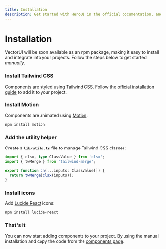 ```yaml
---
title: Installation
description: Get started with HeroUI in the official documentation, and learn more about all our features!
---
```


# Installation

VectorUI will be soon available as an npm package, making it easy to install and integrate into your projects. Follow the steps below to get started *manually*.

<Steps>

### Install Tailwind CSS

Components are styled using Tailwind CSS. Follow the [official installation guide](https://tailwindcss.com/docs/installation/using-vite) to add it to your project.

### Install Motion

Components are animated using [Motion](https://motion.dev/).

```bash
npm install motion
```

### Add the utility helper

Create a **`lib/utils.ts`** file to manage Tailwind CSS classes:

```ts
import { clsx, type ClassValue } from 'clsx';
import { twMerge } from 'tailwind-merge';

export function cn(...inputs: ClassValue[]) {
  return twMerge(clsx(inputs));
}
```

### Install icons

Add [Lucide React](https://lucide.dev/) icons:

```bash
npm install lucide-react
```

### That's it
You can now start adding components to your project. By using the manual installation and copy the code from the [components page](/docs/components/).

</Steps>